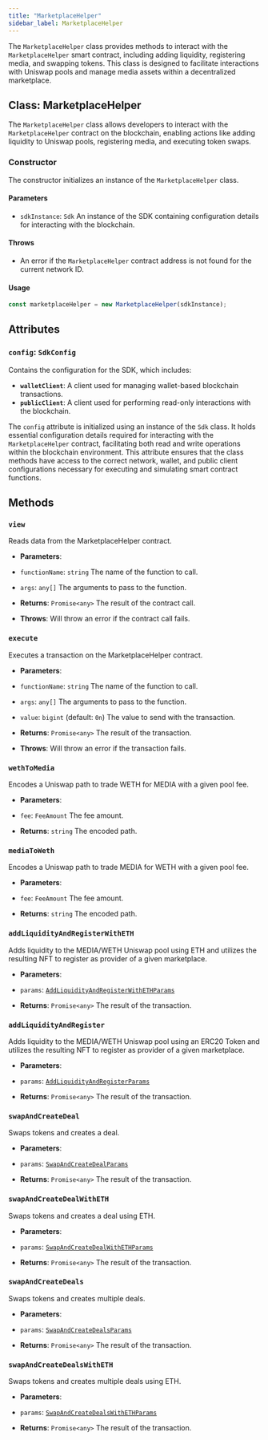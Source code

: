 ```yaml
---
title: "MarketplaceHelper"
sidebar_label: MarketplaceHelper
---
```


The `MarketplaceHelper` class provides methods to interact with the `MarketplaceHelper` smart contract, including adding liquidity, registering media, and swapping tokens. This class is designed to facilitate interactions with Uniswap pools and manage media assets within a decentralized marketplace.

## Class: MarketplaceHelper

The `MarketplaceHelper` class allows developers to interact with the `MarketplaceHelper` contract on the blockchain, enabling actions like adding liquidity to Uniswap pools, registering media, and executing token swaps.

### Constructor

The constructor initializes an instance of the `MarketplaceHelper` class.

#### Parameters

- `sdkInstance`: `Sdk`
An instance of the SDK containing configuration details for interacting with the blockchain.

#### Throws

- An error if the `MarketplaceHelper` contract address is not found for the current network ID.

#### Usage

```javascript
const marketplaceHelper = new MarketplaceHelper(sdkInstance);
```

## Attributes

### `config`: `SdkConfig`

Contains the configuration for the SDK, which includes:

- **`walletClient`**: A client used for managing wallet-based blockchain transactions.
- **`publicClient`**: A client used for performing read-only interactions with the blockchain.

The `config` attribute is initialized using an instance of the `Sdk` class. It holds essential configuration details required for interacting with the `MarketplaceHelper` contract, facilitating both read and write operations within the blockchain environment. This attribute ensures that the class methods have access to the correct network, wallet, and public client configurations necessary for executing and simulating smart contract functions.

## Methods

### `view`

Reads data from the MarketplaceHelper contract.

- **Parameters**:
- `functionName`: `string`
The name of the function to call.

- `args`: `any[]`
The arguments to pass to the function.

- **Returns**: `Promise<any>`
The result of the contract call.

- **Throws**:
Will throw an error if the contract call fails.

### `execute`

Executes a transaction on the MarketplaceHelper contract.

- **Parameters**:
- `functionName`: `string`
The name of the function to call.

- `args`: `any[]`
The arguments to pass to the function.

- `value`: `bigint` (default: `0n`)
The value to send with the transaction.

- **Returns**: `Promise<any>`
The result of the transaction.

- **Throws**:
Will throw an error if the transaction fails.

### `wethToMedia`

Encodes a Uniswap path to trade WETH for MEDIA with a given pool fee.

- **Parameters**:
- `fee`: `FeeAmount`
The fee amount.

- **Returns**: `string`
The encoded path.

### `mediaToWeth`

Encodes a Uniswap path to trade MEDIA for WETH with a given pool fee.

- **Parameters**:
- `fee`: `FeeAmount`
The fee amount.

- **Returns**: `string`
The encoded path.

### `addLiquidityAndRegisterWithETH`

Adds liquidity to the MEDIA/WETH Uniswap pool using ETH and utilizes the resulting NFT to register as provider of a given marketplace.

- **Parameters**:
- `params`: [`AddLiquidityAndRegisterWithETHParams`](../types/params/AddLiquidityAndRegisterWithETHParams)

- **Returns**: `Promise<any>`
The result of the transaction.

### `addLiquidityAndRegister`

Adds liquidity to the MEDIA/WETH Uniswap pool using an ERC20 Token and utilizes the resulting NFT to register as provider of a given marketplace.

- **Parameters**:
- `params`: [`AddLiquidityAndRegisterParams`](../types/params/AddLiquidityAndRegisterParams)

- **Returns**: `Promise<any>`
The result of the transaction.

### `swapAndCreateDeal`

Swaps tokens and creates a deal.

- **Parameters**:
- `params`: [`SwapAndCreateDealParams`](../types/params/SwapAndCreateDealParams)

- **Returns**: `Promise<any>`
The result of the transaction.


### `swapAndCreateDealWithETH`

Swaps tokens and creates a deal using ETH.

- **Parameters**:
- `params`: [`SwapAndCreateDealWithETHParams`](../types/params/SwapAndCreateDealWithETHParams)

- **Returns**: `Promise<any>`
The result of the transaction.

### `swapAndCreateDeals`

Swaps tokens and creates multiple deals.

- **Parameters**:
- `params`: [`SwapAndCreateDealsParams`](../types/params/SwapAndCreateDealsParams)

- **Returns**: `Promise<any>`
The result of the transaction.



### `swapAndCreateDealsWithETH`

Swaps tokens and creates multiple deals using ETH.

- **Parameters**:
- `params`: [`SwapAndCreateDealsWithETHParams`](../types/params/SwapAndCreateDealsWithETHParams)

- **Returns**: `Promise<any>`
The result of the transaction.



